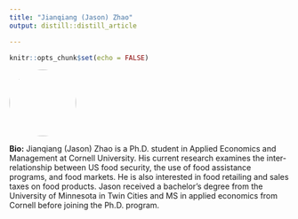 ```yaml
---
title: "Jianqiang (Jason) Zhao"
output: distill::distill_article

---
```


```r
knitr::opts_chunk$set(echo = FALSE)
```


:::float-left

<img src="images/Jason_Zhao.jpg" style="width: 120px; height: 120px; object-fit: cover; border-radius: 50%;">

**Bio:** Jianqiang (Jason) Zhao is a Ph.D. student in Applied Economics and Management at Cornell University. His current research examines the inter- relationship between US food security, the use of food assistance programs, and food markets. He is also interested in food retailing and sales taxes on food products. Jason received a bachelor’s degree from the University of Minnesota in Twin Cities and MS in applied economics from Cornell before joining the Ph.D. program.


:::










